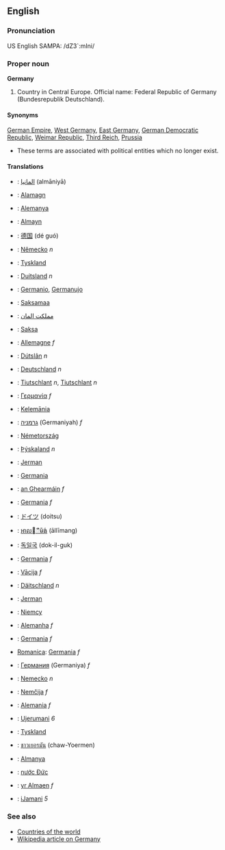 ==English==
===Pronunciation===
US English SAMPA: /dZ3`:mIni/

===Proper noun===
'''Germany'''

# Country in Central Europe. Official name: Federal Republic of Germany (Bundesrepublik Deutschland).

====Synonyms====
[[German Empire]], [[West Germany]], [[East Germany]], [[German Democratic Republic]], [[Weimar Republic]], [[Third Reich]], [[Prussia]]
*These terms are associated with political entities which no longer exist.

====Translations====
*{{ar}}: [[المانيا]] (almāniyā)
*{{br}}: [[Alamagn]]
*{{ca}}: [[Alemanya]]
*{{kw}}: [[Almayn]]
*{{zh}}: [[德国]] (dé guó)
*{{cz}}: [[Německo]] ''n''
*{{da}}: [[Tyskland]]
*{{nl}}: [[Duitsland]] ''n''
*{{eo}}: [[Germanio]], [[Germanujo]]
*{{et}}: [[Saksamaa]]
*{{fa}}: [[مملکت المان]]
*{{fi}}: [[Saksa]]
*{{fr}}: [[Allemagne]] ''f''
*{{fy}}: [[Dútslân]] ''n''
*{{de}}: [[Deutschland]] ''n''
*{{gmh}}: [[Tiutschlant]] ''n'', [[Tiutschlant]] ''n''
*{{el}}: [[Γερμανία]] ''f''
*{{haw}}: [[Kelemānia]]
*{{he}}: [[גרמניה]] (Germaniyah) ''f''
*{{hu}}: [[Németország]]
*{{is}}: [[Þýskaland]] ''n''
*{{id}}: [[Jerman]]
*{{ia}}: [[Germania]]
*{{ga}}: [[an Ghearmáin]] ''f''
*{{it}}: [[Germania]] ''f''
*{{ja}}: [[ドイツ]] (doitsu)
*{{km}}: [[ឤលឺម៉ង់]] (āllīmang)
*{{ko}}: [[독일국]] (dok-il-guk)
*{{la}}: [[Germania]] ''f''
*{{lv}}: [[Vācija]] ''f''
*{{lb}}: [[Däitschland]] ''n''
*{{ms}}: [[Jerman]]
*{{pl}}: [[Niemcy]]
*{{pt}}: [[Alemanha]] ''f''
*{{ro}}: [[Germania]] ''f''
*[[Romanica]]: [[Germania]] ''f''
*{{ru}}: [[Германия]] (Germaniya) ''f'' 
*{{sk}}: [[Nemecko]] ''n''
*{{sl}}: [[Nemčija]] ''f''
*{{es}}: [[Alemania]] ''f''
*{{sw}}: [[Ujerumani]] ''6''
*{{sv}}: [[Tyskland]]
*{{th}}: [[ชาวเยอรมัน]] (chaw-Yoermen)
*{{tu}}: [[Almanya]]
*{{vi}}: [[nước Đức]]
*{{cy}}: [[yr Almaen]] ''f''
*{{xh}}: [[iJamani]] ''5''

===See also===
*[[Countries of the world]]
*[[w:Germany|Wikipedia article on Germany]]